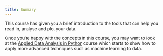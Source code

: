 ```yaml
---
title: Summary
---
```


This course has given you a brief introduction to the tools that can help you read in, analyse and plot your data.

Once you're happy with the concepts in this course, you may want to look at the [Applied Data Analysis in Python](https://bristol-training.github.io/applied-data-analysis-in-python/) course which starts to show how to apply more advanced techniques such as machine learning to data.
